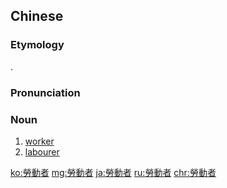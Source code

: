 {{also|劳动者|労働者}}
==Chinese==
{{zh-forms|s=劳动者|type=21}}

===Etymology===
{{borrowing|zh|ja|-}} {{ja-r|勞働者|ろうどうしゃ}}.

===Pronunciation===
{{zh-pron
|m=láodòngzhě
|mn=lô-tōng-chiá
|cat=n
}}

===Noun===
{{zh-noun}}

# [[worker]]
# [[labourer]]

[[ko:勞動者]]
[[mg:勞動者]]
[[ja:勞動者]]
[[ru:勞動者]]
[[chr:勞動者]]